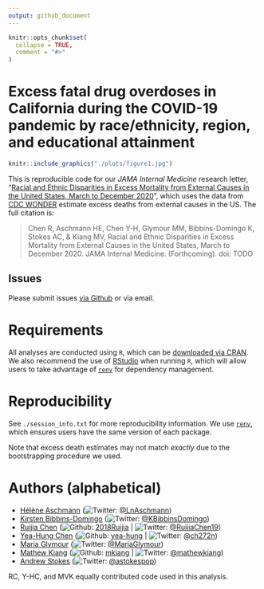 ```yaml
---
output: github_document
---
```


```r
knitr::opts_chunk$set(
  collapse = TRUE,
  comment = "#>"
)
```

<!-- README.md is generated from README.Rmd. Please edit that file -->

# Excess fatal drug overdoses in California during the COVID-19 pandemic by race/ethnicity, region, and educational attainment

```r
knitr::include_graphics("./plots/figure1.jpg")
```

This is reproducible code for our *JAMA Internal Medicine* research letter, "[Racial and Ethnic Disparities in Excess Mortality from External Causes in the United States, March to December 2020](TODO)", which uses the data from [CDC WONDER](https://wonder.cdc.gov) estimate excess deaths from external causes in the US. The full citation is: 

> Chen R, Aschmann HE, Chen Y-H, Glymour MM, Bibbins-Domingo K, Stokes AC, & Kiang MV, Racial and Ethnic Disparities in Excess Mortality from External Causes in the United States, March to December 2020. JAMA Internal Medicine. (Forthcoming). doi: TODO

## Issues

Please submit issues [via Github](https://github.com/mkiang/excess_external_deaths/issues) or via email.

# Requirements

All analyses are conducted using `R`, which can be [downloaded via CRAN](https://cran.r-project.org/). We also recommend the use of [RStudio](https://www.rstudio.com/products/rstudio/download/) when running `R`, which will allow users to take advantage of [`renv`](https://rstudio.github.io/renv/index.html) for dependency management.

# Reproducibility 

See `./session_info.txt` for more reproducibility information. We use [`renv`](https://rstudio.github.io/renv/index.html), which ensures users have the same version of each package. 

Note that excess death estimates may not match *exactly* due to the bootstrapping procedure we used. 

# Authors (alphabetical)

-   [Hélène Aschmann](https://profiles.ucsf.edu/helene.aschmann) 
    (![Twitter](http://i.imgur.com/wWzX9uB.png): 
    [\@LnAschmann](https://twitter.com/LnAschmann))
-   [Kirsten Bibbins-Domingo](https://profiles.ucsf.edu/kirsten.bibbins-domingo)
    (![Twitter](http://i.imgur.com/wWzX9uB.png):
    [\@KBibbinsDomingo](https://twitter.com/KBibbinsDomingo))
-   [Ruijia Chen](https://profiles.ucsf.edu/ruijia.chen)
    (![Github](http://i.imgur.com/9I6NRUm.png):
    [2018Ruijia](https://github.com/2018Ruijia) \|
    ![Twitter](http://i.imgur.com/wWzX9uB.png):
    [\@RuijiaChen19](https://twitter.com/@RuijiaChen19))
-   [Yea-Hung Chen](https://yea-hung.rbind.io)
    (![Github](http://i.imgur.com/9I6NRUm.png):
    [yea-hung](https://github.com/yea-hung) \|
    ![Twitter](http://i.imgur.com/wWzX9uB.png):
    [\@ch272n](https://twitter.com/ch272n))
-   [Maria Glymour](https://profiles.ucsf.edu/maria.glymour)
    (![Twitter](http://i.imgur.com/wWzX9uB.png):
    [\@MariaGlymour](https://twitter.com/MariaGlymour))
-   [Mathew Kiang](https://mathewkiang.com) 
    (![Github](http://i.imgur.com/9I6NRUm.png): 
    [mkiang](https://github.com/mkiang) \| 
    ![Twitter](http://i.imgur.com/wWzX9uB.png): 
    [\@mathewkiang](https://twitter.com/mathewkiang))
-   [Andrew Stokes](https://www.bu.edu/sph/profile/andrew-stokes/) 
    (![Twitter](http://i.imgur.com/wWzX9uB.png): 
    [\@astokespop](https://twitter.com/astokespop))

RC, Y-HC, and MVK equally contributed code used in this analysis.
